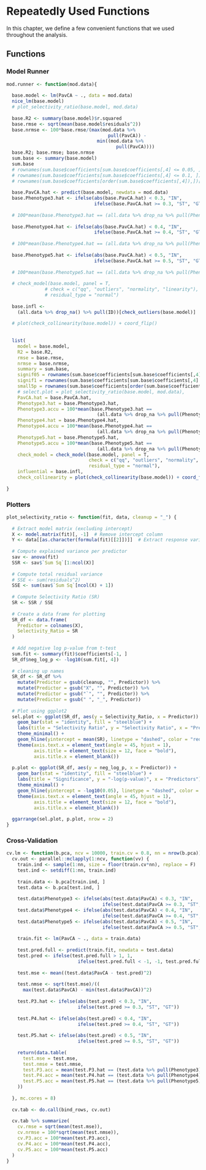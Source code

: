 # Repeatedly Used Functions {#basefunctions}

In this chapter, we define a few convenient functions that we used throughout the analysis.

## Functions {.panelset}

### Model Runner
```r
mod.runner <- function(mod.data){
  
  base.model <- lm(PavCA ~ ., data = mod.data)
  nice_lm(base.model)
  # plot_selectivity_ratio(base.model, mod.data)
  
  base.R2 <- summary(base.model)$r.squared
  base.rmse <- sqrt(mean(base.model$residuals^2))
  base.nrmse <- 100*base.rmse/(max(mod.data %>% 
                                     pull(PavCA)) - 
                                 min((mod.data %>% 
                                        pull(PavCA))))
  base.R2; base.rmse; base.nrmse
  sum.base <- summary(base.model)
  sum.base
  # rownames(sum.base$coefficients[sum.base$coefficients[,4] <= 0.05, ])
  # rownames(sum.base$coefficients[sum.base$coefficients[,4] <= 0.1, ])
  # rownames(sum.base$coefficients[order(sum.base$coefficients[,4]),])[1:5]
  
  base.PavCA.hat <- predict(base.model, newdata = mod.data)
  base.Phenotype3.hat <- ifelse(abs(base.PavCA.hat) < 0.3, "IN", 
                                ifelse(base.PavCA.hat >= 0.3, "ST", "GT"))
  
  # 100*mean(base.Phenotype3.hat == (all.data %>% drop_na %>% pull(Phenotype3)))
  
  base.Phenotype4.hat <- ifelse(abs(base.PavCA.hat) < 0.4, "IN", 
                                ifelse(base.PavCA.hat >= 0.4, "ST", "GT"))
  
  # 100*mean(base.Phenotype4.hat == (all.data %>% drop_na %>% pull(Phenotype4)))
  
  base.Phenotype5.hat <- ifelse(abs(base.PavCA.hat) < 0.5, "IN", 
                                ifelse(base.PavCA.hat >= 0.5, "ST", "GT"))
  
  # 100*mean(base.Phenotype5.hat == (all.data %>% drop_na %>% pull(Phenotype5)))
  
  # check_model(base.model, panel = T, 
              # check = c("qq", "outliers", "normality", "linearity"),
              # residual_type = "normal")
  
  base.infl <- 
    (all.data %>% drop_na() %>% pull(ID))[check_outliers(base.model)]
  
  # plot(check_collinearity(base.model)) + coord_flip()
  
  
  list(
    model = base.model,
    R2 = base.R2,
    rmse = base.rmse,
    nrmse = base.nrmse,
    summary = sum.base,
    signif05 = rownames(sum.base$coefficients[sum.base$coefficients[,4] <= 0.05, ]),
    signif1 = rownames(sum.base$coefficients[sum.base$coefficients[,4] <= 0.1, ]),
    small5p = rownames(sum.base$coefficients[order(sum.base$coefficients[,4]),])[1:6],
    # select.plot = plot_selectivity_ratio(base.model, mod.data),
    PavCA.hat = base.PavCA.hat,
    Phenotype3.hat = base.Phenotype3.hat,
    Phenotype3.accu = 100*mean(base.Phenotype3.hat == 
                                 (all.data %>% drop_na %>% pull(Phenotype3))),
    Phenotype4.hat = base.Phenotype4.hat,
    Phenotype4.accu = 100*mean(base.Phenotype4.hat == 
                                 (all.data %>% drop_na %>% pull(Phenotype4))),
    Phenotype5.hat = base.Phenotype5.hat,
    Phenotype5.accu = 100*mean(base.Phenotype5.hat == 
                                 (all.data %>% drop_na %>% pull(Phenotype5))),
    check_model = check_model(base.model, panel = T, 
                              check = c("qq", "outliers", "normality", "linearity"),
                              residual_type = "normal"),
    influential = base.infl,
    check_collinearity = plot(check_collinearity(base.model)) + coord_flip())
    
}
```

### Plotters
```r
plot_selectivity_ratio <- function(fit, data, cleanup = "_") {
  
  # Extract model matrix (excluding intercept)
  X <- model.matrix(fit)[, -1]  # Remove intercept column
  Y <- data[[as.character(formula(fit)[[2]])]]  # Extract response variable
  
  # Compute explained variance per predictor
  sav <- anova(fit)
  SSR <- sav$`Sum Sq`[1:ncol(X)]
  
  # Compute total residual variance
  # SSE <- sum(residuals^2)
  SSE <- sum(sav$`Sum Sq`[ncol(X) + 1])
  
  # Compute Selectivity Ratio (SR)
  SR <- SSR / SSE
  
  # Create a data frame for plotting
  SR_df <- data.frame(
    Predictor = colnames(X),
    Selectivity_Ratio = SR
  )
  
  # Add negative log p-value from t-test
  sum.fit <- summary(fit)$coefficients[-1, ]
  SR_df$neg_log_p <- -log10(sum.fit[, 4])
  
  # cleaning up names
  SR_df <- SR_df %>%
    mutate(Predictor = gsub(cleanup, "", Predictor)) %>%
    mutate(Predictor = gsub("X", "", Predictor)) %>%
    mutate(Predictor = gsub("`", "", Predictor)) %>%
    mutate(Predictor = gsub(" ", "_", Predictor))
  
  # Plot using ggplot2
  sel.plot <- ggplot(SR_df, aes(y = Selectivity_Ratio, x = Predictor)) +
    geom_bar(stat = "identity", fill = "steelblue") +
    labs(title = "Selectivity Ratio", y = "Selectivity Ratio", x = "Predictors") +
    theme_minimal() +
    geom_hline(yintercept = mean(SR), linetype = "dashed", color = "red") +
    theme(axis.text.x = element_text(angle = 45, hjust = 1),
          axis.title = element_text(size = 12, face = "bold"),
          axis.title.x = element_blank())
  
  p.plot <- ggplot(SR_df, aes(y = neg_log_p, x = Predictor)) +
    geom_bar(stat = "identity", fill = "steelblue") +
    labs(title = "Significance", y = "-log(p-value)", x = "Predictors") +
    theme_minimal() +
    geom_hline(yintercept = -log10(0.05), linetype = "dashed", color = "red") +
    theme(axis.text.x = element_text(angle = 45, hjust = 1),
          axis.title = element_text(size = 12, face = "bold"),
          axis.title.x = element_blank())
  
  ggarrange(sel.plot, p.plot, nrow = 2)
}
```




### Cross-Validation
```r
cv.lm <- function(b.pca, ncv = 10000, train.cv = 0.8, nn = nrow(b.pca)){
  cv.out <- parallel::mclapply(1:ncv, function(vv) {
    train.ind <- sample(1:nn, size = floor(train.cv*nn), replace = F)
    test.ind <- setdiff(1:nn, train.ind)
    
    train.data <- b.pca[train.ind, ]
    test.data <- b.pca[test.ind, ]
    
    test.data$Phenotype3 <- ifelse(abs(test.data$PavCA) < 0.3, "IN", 
                                   ifelse(test.data$PavCA >= 0.3, "ST", "GT"))
    test.data$Phenotype4 <- ifelse(abs(test.data$PavCA) < 0.4, "IN",
                                   ifelse(test.data$PavCA >= 0.4, "ST", "GT"))
    test.data$Phenotype5 <- ifelse(abs(test.data$PavCA) < 0.5, "IN",
                                   ifelse(test.data$PavCA >= 0.5, "ST", "GT"))
    
    train.fit <- lm(PavCA ~ ., data = train.data)
    
    test.pred.full <- predict(train.fit, newdata = test.data)
    test.pred <- ifelse(test.pred.full > 1, 1, 
                          ifelse(test.pred.full < -1, -1, test.pred.full))
    
    test.mse <- mean((test.data$PavCA - test.pred)^2) 
    
    test.nmse <- sqrt(test.mse)/((
      max(test.data$PavCA) - min(test.data$PavCA))^2)
    
    test.P3.hat <- ifelse(abs(test.pred) < 0.3, "IN", 
                          ifelse(test.pred >= 0.3, "ST", "GT"))
    
    test.P4.hat <- ifelse(abs(test.pred) < 0.4, "IN", 
                          ifelse(test.pred >= 0.4, "ST", "GT"))
    
    test.P5.hat <- ifelse(abs(test.pred) < 0.5, "IN",
                          ifelse(test.pred >= 0.5, "ST", "GT"))
    
    return(data.table(
      test.mse = test.mse,
      test.nmse = test.nmse,
      test.P3.acc = mean(test.P3.hat == (test.data %>% pull(Phenotype3))),
      test.P4.acc = mean(test.P4.hat == (test.data %>% pull(Phenotype4))),
      test.P5.acc = mean(test.P5.hat == (test.data %>% pull(Phenotype5)))
    ))
    
  }, mc.cores = 8)
  
  cv.tab <- do.call(bind_rows, cv.out)
  
  cv.tab %>% summarize(
    cv.rmse = sqrt(mean(test.mse)),
    cv.nrmse = 100*sqrt(mean(test.nmse)),
    cv.P3.acc = 100*mean(test.P3.acc),
    cv.P4.acc = 100*mean(test.P4.acc),
    cv.P5.acc = 100*mean(test.P5.acc)
  )
}
```































